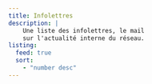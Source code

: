 ```yaml
---
title: Infolettres
description: |
    Une liste des infolettres, le mail 
    sur l'actualité interne du réseau. 
listing:
  feed: true
  sort:
    - "number desc"
---
```


